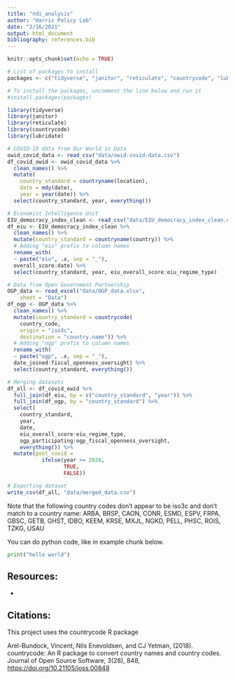 ```yaml
---
title: "ndi_analysis"
author: "Harris Policy Lab"
date: "2/16/2021"
output: html_document
bibliography: references.bib
---
```


```r
knitr::opts_chunk$set(echo = TRUE)

# List of packages to install
packages <- c("tidyverse", "janitor", "reticulate", "countrycode", "lubridate")

# To install the packages, uncomment the line below and run it
#install.packages(packages)

library(tidyverse)
library(janitor)
library(reticulate)
library(countrycode)
library(lubridate)

```

```r

# COVID-19 data from Our World in Data
owid_covid_data <- read_csv("data/owid-covid-data.csv")
df_covid_owid <- owid_covid_data %>%
  clean_names() %>%
  mutate(
    country_standard = countryname(location),
    date = mdy(date),
    year = year(date)) %>%
  select(country_standard, year, everything())

# Economist Intelligence Unit
EIU_democracy_index_clean <- read_csv("data/EIU_democracy_index_clean.csv")
df_eiu <- EIU_democracy_index_clean %>%
  clean_names() %>%
  mutate(country_standard = countryname(country)) %>%
  # Adding "eiu" prefix to column names
  rename_with( 
  ~ paste("eiu", .x, sep = "_"), 
  overall_score:date) %>%
  select(country_standard, year, eiu_overall_score:eiu_regime_type)

# Data from Open Government Partnership
OGP_data <- read_excel("data/OGP_data.xlsx", 
    sheet = "Data")
df_ogp <- OGP_data %>%
  clean_names() %>%
  mutate(country_standard = countrycode(
    country_code, 
    origin = "iso3c", 
    destination = "country.name")) %>%
  # Adding "ogp" prefix to column names
  rename_with( 
  ~ paste("ogp", .x, sep = "_"), 
  date_joined:fiscal_openness_oversight) %>%
  select(country_standard, everything())

# Merging datasets
df_all <- df_covid_owid %>%
  full_join(df_eiu, by = c("country_standard", "year")) %>%
  full_join(df_ogp, by = "country_standard") %>%  
  select(
    country_standard, 
    year, 
    date,
    eiu_overall_score:eiu_regime_type,
    ogp_participating:ogp_fiscal_openness_oversight,
    everything()) %>%
  mutate(post_covid = 
           ifelse(year >= 2020,
                  TRUE,
                  FALSE))

# Exporting dataset
write_csv(df_all, "data/merged_data.csv")
```

Note that the following country codes don't appear to be iso3c and don't match to a country name: ARBA, BRSP, CAON, CONR, ESMD, ESPV, FRPA, GBSC, GETB, GHST, IDBO, KEEM, KRSE, MXJL, NGKD, PELL, PHSC, ROIS, TZKG, USAU

You can do python code, like in example chunk below.

```python
print("hello world")
```

## Resources:

-   

## Citations:

This project uses the countrycode R package

Arel-Bundock, Vincent, Nils Enevoldsen, and CJ Yetman, (2018). countrycode: An R package to convert country names and country codes. Journal of Open Source Software, 3(28), 848, <https://doi.org/10.21105/joss.00848>
